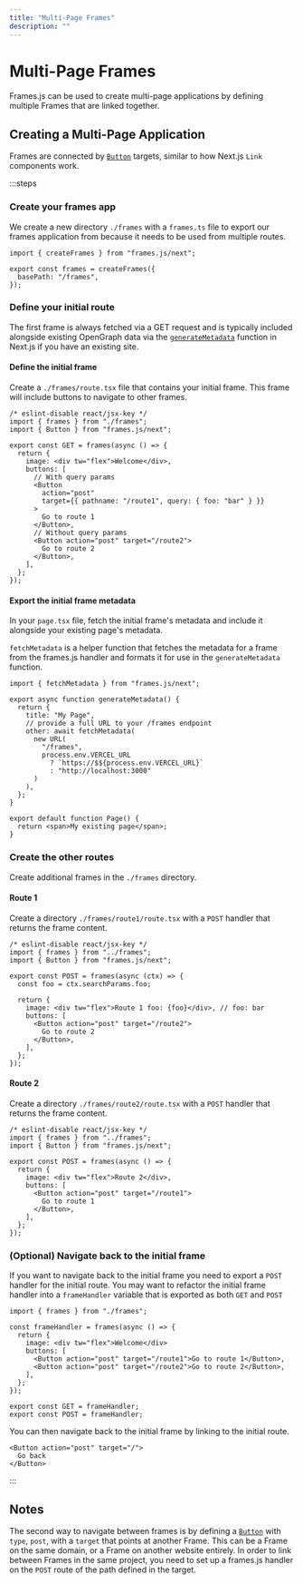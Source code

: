 ```yaml
---
title: "Multi-Page Frames"
description: ""
---
```



# Multi-Page Frames

Frames.js can be used to create multi-page applications by defining multiple Frames that are linked together.

<Example path="/examples/new-api-multi-page" />

## Creating a Multi-Page Application

Frames are connected by [`Button`](/reference/core/Button) targets, similar to how Next.js `Link` components work.

:::steps

### Create your frames app

We create a new directory `./frames` with a `frames.ts` file to export our frames application from because it needs to be used from multiple routes.

```tsx [frames.ts]
import { createFrames } from "frames.js/next";

export const frames = createFrames({
  basePath: "/frames",
});
```

### Define your initial route

The first frame is always fetched via a GET request and is typically included alongside existing OpenGraph data via the [`generateMetadata`](https://nextjs.org/docs/app/api-reference/functions/generate-metadata) function in Next.js if you have an existing site.

#### Define the initial frame

Create a `./frames/route.tsx` file that contains your initial frame. This frame will include buttons to navigate to other frames.

```tsx [route.tsx]
/* eslint-disable react/jsx-key */
import { frames } from "./frames";
import { Button } from "frames.js/next";

export const GET = frames(async () => {
  return {
    image: <div tw="flex">Welcome</div>,
    buttons: [
      // With query params
      <Button
        action="post"
        target={{ pathname: "/route1", query: { foo: "bar" } }}
      >
        Go to route 1
      </Button>,
      // Without query params
      <Button action="post" target="/route2">
        Go to route 2
      </Button>,
    ],
  };
});
```

#### Export the initial frame metadata

In your `page.tsx` file, fetch the initial frame's metadata and include it alongside your existing page's metadata.

`fetchMetadata` is a helper function that fetches the metadata for a frame from the frames.js handler and formats it for use in the `generateMetadata` function.

```tsx [page.tsx]
import { fetchMetadata } from "frames.js/next";

export async function generateMetadata() {
  return {
    title: "My Page",
    // provide a full URL to your /frames endpoint
    other: await fetchMetadata(
      new URL(
        "/frames",
        process.env.VERCEL_URL
          ? `https://$${process.env.VERCEL_URL}`
          : "http://localhost:3000"
      )
    ),
  };
}

export default function Page() {
  return <span>My existing page</span>;
}
```

### Create the other routes

Create additional frames in the `./frames` directory.

#### Route 1

Create a directory `./frames/route1/route.tsx` with a `POST` handler that returns the frame content.

```tsx [route1.tsx]
/* eslint-disable react/jsx-key */
import { frames } from "../frames";
import { Button } from "frames.js/next";

export const POST = frames(async (ctx) => {
  const foo = ctx.searchParams.foo;

  return {
    image: <div tw="flex">Route 1 foo: {foo}</div>, // foo: bar
    buttons: [
      <Button action="post" target="/route2">
        Go to route 2
      </Button>,
    ],
  };
});
```

#### Route 2

Create a directory `./frames/route2/route.tsx` with a `POST` handler that returns the frame content.

```tsx [route2.tsx]
/* eslint-disable react/jsx-key */
import { frames } from "../frames";
import { Button } from "frames.js/next";

export const POST = frames(async () => {
  return {
    image: <div tw="flex">Route 2</div>,
    buttons: [
      <Button action="post" target="/route1">
        Go to route 1
      </Button>,
    ],
  };
});
```

### (Optional) Navigate back to the initial frame

If you want to navigate back to the initial frame you need to export a `POST` handler for the initial route. You may want to refactor the initial frame handler into a `frameHandler` variable that is exported as both `GET` and `POST`

```tsx [route.tsx]
import { frames } from "./frames";

const frameHandler = frames(async () => {
  return {
    image: <div tw="flex">Welcome</div>
    buttons: [
      <Button action="post" target="/route1">Go to route 1</Button>,
      <Button action="post" target="/route2">Go to route 2</Button>,
    ],
  };
});

export const GET = frameHandler;
export const POST = frameHandler;
```

You can then navigate back to the initial frame by linking to the initial route.

```tsx
<Button action="post" target="/">
  Go back
</Button>
```

:::

## Notes

The second way to navigate between frames is by defining a [`Button`](/reference/core/Button) with `type`, `post`, with a `target` that points at another Frame.
This can be a Frame on the same domain, or a Frame on another website entirely. In order to link between Frames in the same project, you need to set up a frames.js handler on the `POST` route of the path defined in the target.

